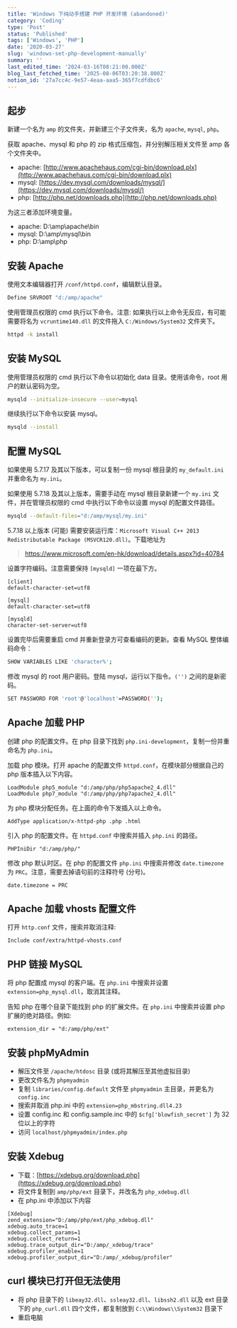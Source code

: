 ```yaml
---
title: 'Windows 下纯动手搭建 PHP 开发环境 (abandoned)'
category: 'Coding'
type: 'Post'
status: 'Published'
tags: ['Windows', 'PHP']
date: '2020-03-27'
slug: 'windows-set-php-development-manually'
summary: ''
last_edited_time: '2024-03-16T08:21:00.000Z'
blog_last_fetched_time: '2025-08-06T03:20:38.800Z'
notion_id: '27a7cc4c-9e57-4eaa-aaa5-365f7cdfdbc6'
---
```


## 起步

新建一个名为 `amp` 的文件夹，并新建三个子文件夹，名为 `apache`, `mysql`, `php`。

获取 apache、mysql 和 php 的 zip 格式压缩包，并分别解压相关文件至 amp 各个文件夹中。

- apache: [http://www.apachehaus.com/cgi-bin/download.plx](http://www.apachehaus.com/cgi-bin/download.plx)
- mysql: [https://dev.mysql.com/downloads/mysql/](https://dev.mysql.com/downloads/mysql/)
- php: [http://php.net/downloads.php](http://php.net/downloads.php)

为这三者添加环境变量。

- apache: D:\amp\apache\bin
- mysql: D:\amp\mysql\bin
- php: D:\amp\php

## 安装 Apache

使用文本编辑器打开 `/conf/httpd.conf`，编辑默认目录。

```bash
Define SRVROOT "d:/amp/apache"
```

使用管理员权限的 cmd 执行以下命令。注意: 如果执行以上命令无反应，有可能需要将名为 `vcruntime140.dll` 的文件拖入 `C:/Windows/System32` 文件夹下。

```bash
httpd -k install
```

## 安装 MySQL

使用管理员权限的 cmd 执行以下命令以初始化 data 目录。使用该命令，root 用户的默认密码为空。

```bash
mysqld --initialize-insecure --user=mysql
```

继续执行以下命令以安装 mysql。

```bash
mysqld --install
```

## 配置 MySQL

如果使用 5.7.17 及其以下版本，可以复制一份 mysql 根目录的 `my_default.ini` 并重命名为 `my.ini`。

如果使用 5.7.18 及其以上版本，需要手动在 mysql 根目录新建一个 `my.ini` 文件，并在管理员权限的 cmd 中执行以下命令以设置 mysql 的配置文件路径。

```bash
mysqld --default-files="d:/amp/mysql/my.ini"
```

5.7.18 以上版本 (可能) 需要安装运行库：`Microsoft Visual C++ 2013 Redistributable Package (MSVCR120.dll)`。下载地址为

> https://www.microsoft.com/en-hk/download/details.aspx?id=40784

设置字符编码。注意需要保持 `[mysqld]` 一项在最下方。

```text
[client]
default-character-set=utf8

[mysql]
default-character-set=utf8

[mysqld]
character-set-server=utf8
```

设置完毕后需要重启 cmd 并重新登录方可查看编码的更新。查看 MySQL 整体编码命令：

```bash
SHOW VARIABLES LIKE 'character%';
```

修改 mysql 的 root 用户密码。登陆 mysql，运行以下指令。`('')` 之间的是新密码。

```bash
SET PASSWORD FOR 'root'@'localhost'=PASSWORD('');
```

## Apache 加载 PHP

创建 php 的配置文件。在 php 目录下找到 `php.ini-development`，复制一份并重命名为 `php.ini`。

加载 php 模块。打开 apache 的配置文件 `httpd.conf`，在模块部分根据自己的 php 版本插入以下内容。

```text
LoadModule php5_module "d:/amp/php/php5apache2_4.dll"
LoadModule php7_module "d:/amp/php/php7apache2_4.dll"
```

为 php 模块分配任务。在上面的命令下发插入以上命令。

```text
AddType application/x-httpd-php .php .html
```

引入 php 的配置文件。在 `httpd.conf` 中搜索并插入 `php.ini` 的路径。

```text
PHPIniDir "d:/amp/php/"
```

修改 php 默认时区。在 php 的配置文件 `php.ini` 中搜索并修改 `date.timezone` 为 `PRC`。注意，需要去掉语句前的注释符号 (分号)。

```text
date.timezone = PRC
```

## Apache 加载 vhosts 配置文件

打开 `http.conf` 文件，搜索并取消注释:

```text
Include conf/extra/httpd-vhosts.conf
```

## PHP 链接 MySQL

将 php 配置成 mysql 的客户端。在 `php.ini` 中搜索并设置 `extension=php_mysql.dll`，取消其注释。

告知 php 在哪个目录下能找到 php 的扩展文件。在 `php.ini` 中搜索并设置 php 扩展的绝对路径。例如:

```text
extension_dir = "d:/amp/php/ext"
```

## 安装 phpMyAdmin

- 解压文件至 `/apache/htdosc` 目录 (或将其解压至其他虚拟目录)
- 更改文件名为 `phpmyadmin`
- 复制 `libraries/config.default` 文件至 `phpmyadmin` 主目录，并更名为 `config.inc`
- 搜索并取消 php.ini 中的 `extension=php_mbstring.dll4.23`
- 设置 config.inc 和 config.sample.inc 中的 `$cfg['blowfish_secret']` 为 32 位以上的字符
- 访问 `localhost/phpmyadmin/index.php`

## 安装 Xdebug

- 下载：[https://xdebug.org/download.php](https://xdebug.org/download.php)
- 将文件复制到 `amp/php/ext` 目录下，并改名为 `php_xdebug.dll`
- 在 php.ini 中添加以下内容

```text
[Xdebug]
zend_extension="D:/amp/php/ext/php_xdebug.dll"
xdebug.auto_trace=1
xdebug.collect_params=1
xdebug.collect_return=1
xdebug.trace_output_dir="D:/amp/_xdebug/trace"
xdebug.profiler_enable=1
xdebug.profiler_output_dir="D:/amp/_xdebug/profiler"
```

## curl 模块已打开但无法使用

- 将 php 目录下的 `libeay32.dll`、`ssleay32.dll`、`libssh2.dll` 以及 ext 目录下的 `php_curl.dll` 四个文件，都复制放到 `C:\\Windows\\System32` 目录下
- 重启电脑
